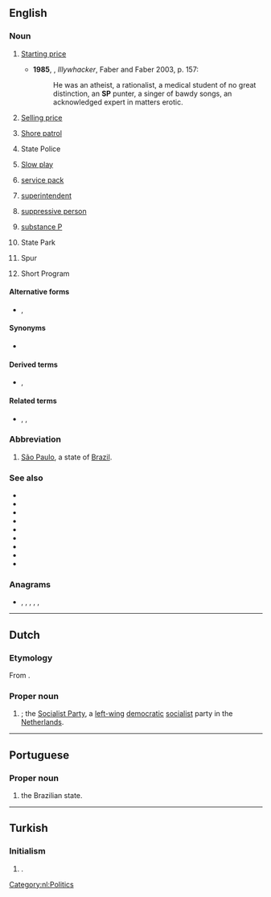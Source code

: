 {{also|sp|Sp|sp.|s/p|Sp.|s.p.|ś.p.}}
==English==

===Noun===
{{en-noun|~}}

# {{lb|en|horse racing}} [[starting price|Starting price]]
#* '''1985''', {{w|Peter Carey}}, ''Illywhacker'', Faber and Faber 2003, p. 157:
#*: He was an atheist, a rationalist, a medical student of no great distinction, an '''SP''' punter, a singer of bawdy songs, an acknowledged expert in matters erotic.
# [[selling price|Selling price]]
# {{lb|en|US|military|navy}} [[shore patrol|Shore patrol]]
# {{lb|en|law enforcement}} State Police
# [[slow play|Slow play]]
# {{lb|en|computing}} [[service pack]]
# {{lb|en|law enforcement}} [[superintendent]]
# {{lb|en|Scientology}} [[suppressive person]]
# {{lb|en|biochemistry}} [[substance P]]
# State Park
# {{lb|en|highways}} Spur
# {{lb|en|ice skating}} Short Program

====Alternative forms====
* {{l|en|S.P.}}, {{l|en|S. P.}}

====Synonyms====
* {{sense|law enforcement}} {{l|en|supt.}}

====Derived terms====
* {{sense|law enforcement}} {{l|en|CSP}}, {{l|en|SSP}}

====Related terms====
* {{sense|law enforcement}} {{l|en|DSupt}}, {{l|en|DCS}}, {{l|en|Ch Supt}}

===Abbreviation===
{{rfc-header|Abbreviation}}
{{head|en|abbreviation}}

# [[São Paulo]], a state of [[Brazil]].

===See also===
* {{l|en|EP}}
* {{l|en|LP}}
* {{l|en|SLP}}
* {{l|en|single}}
* {{l|en|record}}
* {{l|en|album}}
* {{l|en|33}}
* {{l|en|45}}
* {{l|en|78}}

===Anagrams===
* {{l|en|P's}}, {{l|en|PS}}, {{l|en|Ps.}}, {{l|en|p's}}, {{l|en|p**s}}, {{l|en|p.s.}}

----

==Dutch==

===Etymology===
From {{m|nl|socialistisch|Socialistische}} {{m|nl|partij|Partij}}.

===Proper noun===
{{nl-proper noun|f}}

# {{initialism of|[[socialistisch|Socialistische]] [[partij|Partij]]|lang=nl}}; the [[w:Socialist Party (Netherlands)|Socialist Party]], a [[left-wing]] [[democratic]] [[socialist]] party in the [[Netherlands]].

[[Category:nl:Politics]]

----

==Portuguese==

===Proper noun===
{{head|pt|proper noun}}

# {{initialism of|São Paulo|lang=pt|dot=,}} the Brazilian state.

----

==Turkish==

===Initialism===
{{rfc-header|Initialism}}
{{tr-initialism}}

# {{lb|tr|politics}} {{initialism of|Saadet Partisi|lang=tr|nodot=1}} {{gloss|Felicity Party}}.